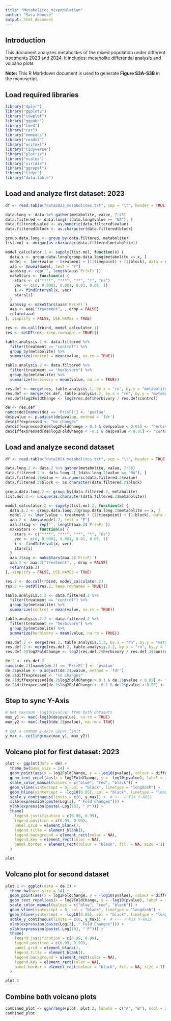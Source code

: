 ---
title: "Metabolites_mixpopulation"
author: "Sara Nouere"
output: html_document
---
## Introduction
This document analyzes metabolites of the mixed population under different treatments 2023 and 2024. It includes: metabolite differential analysis and volcano plots

**Note:** This R Markdown document is used to generate **Figure S3A-S3B** in the manuscript.

## Load required libraries

```{r,echo=FALSE, message=FALSE, warning=FALSE}
library("dplyr")
library("ggplot2")
library("cowplot")
library("ggpubr")
library("lme4")
library("car")
library("emmeans")
library("readxl")
library("writexl")
library("tidyverse")
library("plotrix") 
library("scales")
library("viridis")
library("ggrepel")
library("tidyr")
library("data.table")
```

## Load and analyze first dataset: 2023

```{r,echo=FALSE, message=FALSE, warning=FALSE}
df <- read.table("data2023_metabolites.txt", sep = "\t", header = TRUE)

data.long <- data %>% gather(metabolite, value, 7:45)
data.filtered <- data.long[!(data.long$value == "NA"), ]
data.filtered$value <- as.numeric(data.filtered$value)
data.filtered$block <- as.character(data.filtered$block)

group.data.long <- group_by(data.filtered, metabolite)
list.mol <- unique(as.character(data.filtered$metabolite))

model_calculator.1 <- sapply(list.mol, function(x) {
  data.s <- group.data.long[group.data.long$metabolite == x, ]
  model <- lmer(value ~ treatment + (1|timepoint) + (1|block), data = data.s)
  aaa <- Anova(model, test = "F")
  aaa$sig <- rep('', length(aaa$`Pr(>F)`))
  makeStars <- function(x) {
    stars <- c("****", "***", "**", "*", "ns")
    vec <- c(0, 0.0001, 0.001, 0.01, 0.05, 1)
    i <- findInterval(x, vec)
    stars[i]
  }
  aaa$sig <- makeStars(aaa$`Pr(>F)`)
  aaa <- aaa["treatment", , drop = FALSE]
  return(aaa)
}, simplify = FALSE, USE.NAMES = TRUE)

res <- do.call(rbind, model_calculator.1)
res <- setDT(res, keep.rownames = TRUE)[]

table.analysis.1 <- data.filtered %>%
  filter(treatment == "control") %>%
  group_by(metabolite) %>%
  summarize(control = mean(value, na.rm = TRUE))

table.analysis.2 <- data.filtered %>%
  filter(treatment == "herbivory") %>%
  group_by(metabolite) %>%
  summarize(herbivory = mean(value, na.rm = TRUE))

res.def <- merge(res, table.analysis.1, by.x = "rn", by.y = "metabolite")
res.def <- merge(res.def, table.analysis.2, by.x = "rn", by.y = "metabolite")
res.def$log2FoldChange <- log2(res.def$herbivory / res.def$control)

de <- res.def
names(de)[names(de) == 'Pr(>F)'] <- 'pvalue'
de$pvalue <- p.adjust(de$pvalue, method = 'fdr')
de$diffexpressed <- "no changes"
de$diffexpressed[de$log2FoldChange > 0.1 & de$pvalue < 0.05] <- "herbivory"
de$diffexpressed[de$log2FoldChange < -0.1 & de$pvalue < 0.05] <- "control"
```

## Load and analyze second dataset

```{r,echo=FALSE, message=FALSE, warning=FALSE}
df <- read.table("data2024_metabolites.txt", sep = "\t", header = TRUE)

data.long.2 <- data.2 %>% gather(metabolite, value, 7:38)
data.filtered.2 <- data.long.2[!(data.long.2$value == "NA"), ]
data.filtered.2$value <- as.numeric(data.filtered.2$value)
data.filtered.2$block <- as.character(data.filtered.2$block)

group.data.long.2 <- group_by(data.filtered.2, metabolite)
list.mol.2 <- unique(as.character(data.filtered.2$metabolite))

model_calculator.2 <- sapply(list.mol.2, function(x) {
  data.s.2 <- group.data.long.2[group.data.long.2$metabolite == x, ]
  model.2 <- lmer(value ~ treatment + (1|timepoint) + (1|block), data = data.s.2)
  aaa.2 <- Anova(model.2, test = "F")
  aaa.2$sig <- rep('', length(aaa.2$`Pr(>F)`))
  makeStars <- function(x) {
    stars <- c("****", "***", "**", "*", "ns")
    vec <- c(0, 0.0001, 0.001, 0.01, 0.05, 1)
    i <- findInterval(x, vec)
    stars[i]
  }
  aaa.2$sig <- makeStars(aaa.2$`Pr(>F)`)
  aaa.2 <- aaa.2["treatment", , drop = FALSE]
  return(aaa.2)
}, simplify = FALSE, USE.NAMES = TRUE)

res.2 <- do.call(rbind, model_calculator.2)
res.2 <- setDT(res.2, keep.rownames = TRUE)[]

table.analysis.1.2 <- data.filtered.2 %>%
  filter(treatment == "control") %>%
  group_by(metabolite) %>%
  summarize(control = mean(value, na.rm = TRUE))

table.analysis.2.2 <- data.filtered.2 %>%
  filter(treatment == "herbivory") %>%
  group_by(metabolite) %>%
  summarize(herbivory = mean(value, na.rm = TRUE))

res.def.2 <- merge(res.2, table.analysis.1.2, by.x = "rn", by.y = "metabolite")
res.def.2 <- merge(res.def.2, table.analysis.2.2, by.x = "rn", by.y = "metabolite")
res.def.2$log2FoldChange <- log2(res.def.2$herbivory / res.def.2$control)

de.2 <- res.def.2
names(de.2)[names(de.2) == 'Pr(>F)'] <- 'pvalue'
de.2$pvalue <- p.adjust(de.2$pvalue, method = 'fdr')
de.2$diffexpressed <- "no changes"
de.2$diffexpressed[de.2$log2FoldChange > 0.1 & de.2$pvalue < 0.05] <- "herbivory"
de.2$diffexpressed[de.2$log2FoldChange < -0.1 & de.2$pvalue < 0.05] <- "control"
```

## Step to sync Y-Axis

```{r,echo=FALSE, message=FALSE, warning=FALSE}
# Get maximum -log10(pvalue) from both datasets
max_y1 <- max(-log10(de$pvalue), na.rm = TRUE)
max_y2 <- max(-log10(de.2$pvalue), na.rm = TRUE)

# Get a common y-axis upper limit
y_max <- ceiling(max(max_y1, max_y2))
```

## Volcano plot for first dataset: 2023

```{r,echo=FALSE, message=FALSE, warning=FALSE}
plot <- ggplot(data = de) +
  theme_bw(base_size = 14) +
  geom_point(aes(x = log2FoldChange, y = -log10(pvalue), colour = diffexpressed), size = 4) +
  geom_text_repel(aes(x = log2FoldChange, y = -log10(pvalue), label = ifelse(diffexpressed != "no changes", rn, "")), max.overlaps = 60) +
  scale_color_manual(values = c("blue", "red", "black")) +
  geom_vline(xintercept = 0, col = "black", linetype = "longdash") +
  geom_hline(yintercept = -log10(0.05), col = "black", linetype = "longdash") +
  scale_y_continuous(limits = c(0, y_max)) +  # <-- 🔥 FIX Y-AXIS
  xlab(expression(paste(Log[2], " Fold Changes"))) +
  ylab(expression(paste(-Log[10], " P"))) +
  theme(
    legend.justification = c(0.99, 0.99),
    legend.position = c(0.99, 0.99),
    panel.grid = element_blank(),
    legend.title = element_blank(),
    legend.background = element_rect(color = NA),
    legend.key = element_rect(color = NA),
    panel.border = element_rect(colour = "black", fill = NA, size = 1)
  )

plot
```

## Volcano plot for second dataset

```{r,echo=FALSE, message=FALSE, warning=FALSE}
plot.2 <- ggplot(data = de.2) +
  theme_bw(base_size = 14) +
  geom_point(aes(x = log2FoldChange, y = -log10(pvalue), colour = diffexpressed), size = 4) +
  geom_text_repel(aes(x = log2FoldChange, y = -log10(pvalue), label = ifelse(diffexpressed != "no changes", rn, "")), max.overlaps = 60) +
  scale_color_manual(values = c("blue", "red", "black")) +
  geom_vline(xintercept = 0, col = "black", linetype = "longdash") +
  geom_hline(yintercept = -log10(0.05), col = "black", linetype = "longdash") +
  scale_y_continuous(limits = c(0, y_max)) +  # <-- 🔥 FIX Y-AXIS
  xlab(expression(paste(Log[2], " Fold Changes"))) +
  ylab(expression(paste(-Log[10], " P"))) +
  theme(
    legend.justification = c(0.99, 0.99),
    legend.position = c(0.99, 0.99),
    panel.grid = element_blank(),
    legend.title = element_blank(),
    legend.background = element_rect(color = NA),
    legend.key = element_rect(color = NA),
    panel.border = element_rect(colour = "black", fill = NA, size = 1)
  )

plot.2
```

## Combine both volcano plots

```{r,echo=FALSE, message=FALSE, warning=FALSE}
combined_plot <- ggarrange(plot, plot.2, labels = c("A", "B"), ncol = 2, nrow = 1)
combined_plot
```